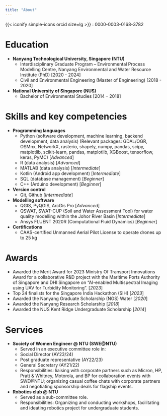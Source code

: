 ```yaml
---
title: "About"
---
```


{{< iconify simple-icons orcid size=lg >}} : 0000-0003-0168-3782

# Education

-   **Nanyang Technological University, Singapore (NTU)**
    -   Interdisciplinary Graduate Program – Environmental Process Modelling Centre, Nanyang Environmental and Water Resource Institute (PhD) \[2020 - 2024\]
    -   Civil and Environmental Engineering (Master of Engineering) \[2018 - 2020\]
-   **National University of Singapore (NUS)**
    -   Bachelor of Environmental Studies \[2014 – 2018\]

# Skills and key competencies

-   **Programming languages**
    -   Python (software development, machine learning, backend development, data analysis) (Relevant packages: GDAL/OGR, OSMnx, NetworkX, rasterio, shapely, numpy, pandas, scipy, matplotlib, scikit-learn, pandas, matplotlib, XGBoost, tensorflow, keras, PyMC) \[*Advanced*\]
    -   R (data analysis) \[*Advanced*\]
    -   MATLAB (data analysis) \[*Intermediate*\]
    -   Kotlin (Android app development) \[*Intermediate*\]
    -   SQL (database management) \[*Beginner*\]
    -   C++ (Arduino development) \[*Beginner*\]
-   **Version control**
    -   Git, Github \[*Intermediate*\]
-   **Modelling software**
    -   QGIS, PyQGIS, ArcGis Pro \[*Advanced*\]
    -   QSWAT, SWAT-CUP (Soil and Water Assessment Tool) for water quality modelling within the Johor River Basin \[*Intermediate*\]
    -   Ansys FLUENT 2020R (Computational Fluid Dynamics) \[*Beginner*\]
-   **Certifications**
    -   CAAS-certified Unmanned Aerial Pilot License to operate drones up to 25 kg

# Awards

-   Awarded the Merit Award for 2023 Ministry Of Transport Innovations Award for a collaborative R&D project with the Maritime Ports Authority of Singapore and DHI Singapore on “AI-enabled Multispectral Imaging using UAV for Turbidity Monitoring”. \[*2023*\]
-   Top 24 finalists for the Singapore India Hackathon (SIH) \[*2023*\]
-   Awarded the Nanyang Graduate Scholarship (NGS) Water \[*2020*\]
-   Awarded the Nanyang Research Scholarship \[*2018*\]
-   Awarded the NUS Kent Ridge Undergraduate Scholarship \[*2014*\]

# Services

-   **Society of Women Engineer \@ NTU (SWE\@NTU)**
    -   Served in an executive committee role in:
    -   Social Director (AY23/24)
    -   Post graduate representative (AY22/23)
    -   General Secretary (AY21/22)
    -   Responsibilities: liaising with corporate partners such as Micron, HP, Pratt & Whitney, Motorola, and BP for collaboration events with SWE\@NTU; organizing casual coffee chats with corporate partners and negotiating sponsorship deals for flagship events.
-   **Robotics club \@ NTU**
    -   Served as a sub-committee role.
    -   Responsibilities: Organizing and conducting workshops, facilitating and ideating robotics project for undergraduate students.

